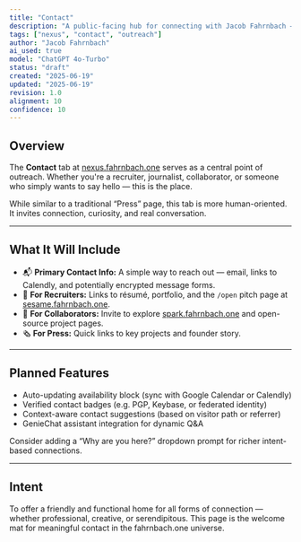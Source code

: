 ```yaml
---
title: "Contact"
description: "A public-facing hub for connecting with Jacob Fahrnbach — recruiters, collaborators, and the curious all welcome."
tags: ["nexus", "contact", "outreach"]
author: "Jacob Fahrnbach"
ai_used: true
model: "ChatGPT 4o-Turbo"
status: "draft"
created: "2025-06-19"
updated: "2025-06-19"
revision: 1.0
alignment: 10
confidence: 10
---
```



## Overview

The **Contact** tab at [nexus.fahrnbach.one](https://nexus.fahrnbach.one) serves as a central point of outreach. Whether you're a recruiter, journalist, collaborator, or someone who simply wants to say hello — this is the place.

<Aside type="note">
  While similar to a traditional “Press” page, this tab is more human-oriented. It invites connection, curiosity, and real conversation.
</Aside>

---

## What It Will Include

- 📬 **Primary Contact Info:** A simple way to reach out — email, links to Calendly, and potentially encrypted message forms.
- 💼 **For Recruiters:** Links to résumé, portfolio, and the `/open` pitch page at [sesame.fahrnbach.one](https://sesame.fahrnbach.one/open).
- 🧠 **For Collaborators:** Invite to explore [spark.fahrnbach.one](https://spark.fahrnbach.one) and open-source project pages.
- 🗞️ **For Press:** Quick links to key projects and founder story.

---

## Planned Features

- Auto-updating availability block (sync with Google Calendar or Calendly)
- Verified contact badges (e.g. PGP, Keybase, or federated identity)
- Context-aware contact suggestions (based on visitor path or referrer)
- GenieChat assistant integration for dynamic Q&A

<Aside type="tip">
  Consider adding a “Why are you here?” dropdown prompt for richer intent-based connections.
</Aside>

---

## Intent

To offer a friendly and functional home for all forms of connection — whether professional, creative, or serendipitous. This page is the welcome mat for meaningful contact in the fahrnbach.one universe.